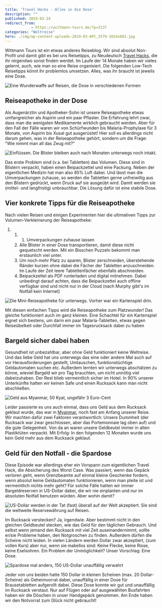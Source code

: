 ```yaml
---
title: 'Travel Hacks - Alles in die Dose'
description: ""
published: 2019-03-24
redirect_from: 
            - https://wittmann-tours.de/?p=3137
categories: "Weltreise"
hero: ./img/wp-content-uploads-2019-03-APC_2579-1024x683.jpg
---
```

Wittmann Tours ist ein etwas anderes Reiseblog. Wir sind absolut Non-Profit und damit gibt es bei uns Reisetipps, zu Neudeutsch [Travel Hacks](https://de.wikipedia.org/wiki/Lifehack), die ihr nirgendwo sonst finden werdet. Im Laufe der 14 Monate haben wir vieles gelernt, auch, wie man so eine Reise organisiert. Die folgenden Low-Tech Reisetipps könnt ihr problemlos umsetzen. Alles, was ihr braucht ist jeweils eine Dose.

![Eine Wunderwaffe auf Reisen, die Dose in verschiedenen Formen](./img/wp-content-uploads-2019-03-APC_2579-1024x683.jpg)

<!--more-->

## Reiseapotheke in der Dose

Als Augenärztin und Apotheker-Sohn ist unsere Reiseapotheke etwas umfangreicher als Aspirin und ein paar Pflaster. Die Erfahrung lehrt zwar, dass man die wenigsten Medikamente wirklich gebraucht werden. Aber für den Fall der Fälle waren wir von Schürfwunden bis Malaria-Prophylaxe für 3 Monate, von Aspirin bis Xusal gut ausgerüstet! Hier soll es allerdings nicht darum gehen, was in der Reiseapotheke gehört, sondern um die Frage: "Wie nimmt man all das Zeug mit?"

![Einflüssen. Die Blister bleiben auch nach Monaten unterwegs noch intakt.](./img/wp-content-uploads-2019-03-APC_2577-1024x683.jpg)

Das erste Problem sind (v.a. bei Tabletten) das Volumen. Diese sind in Blistern verpackt, haben einen Beipackzettel und eine Packung. Neben der eigentlichen Medizin hat man also 85% Luft dabei. Und lässt man die Umverpackungen zuhause, so werden die Tabletten gerne unfreiwillig aus den Blistern gedrückt, wenn Druck auf sie ausgeübt wird. Damit werden sie (mittel- und langfristig) unbrauchbar. Die Lösung dafür ist eine stabile Dose.

## Vier konkrete Tipps für die Reiseapotheke

Nach vielen Reisen und einigen Experimenten hier die ultimativen Tipps zur Volumen-Verkleinerung der Reiseapotheke:

1. 1. 1. Umverpackungen zuhause lassen
   2. Alle Blister in einer Dose transportieren, damit diese nicht gequetscht werden. Mit ein Bisschen Puzzeln bekommt man erstaunlich viel unter.
   3. Um noch mehr Platz zu sparen, Blister zerschneiden, überstehende Ränder kurzen ohne dabei die Fächer der Tabletten anzuschneiden. Im Laufe der Zeit leere Tablettenfächer ebenfalls abschneiden.
   4. Beipackzettel als PDF runterladen und digital mitnehmen. Dabei unbedingt darauf achten, dass die Beipackzettel auch offline verfügbar sind und nicht nur in der Cloud (nach Murphy gibt's im Notfall kein Internet)

![Die Mini-Reiseapotheke für unterwegs. Vorher war ein Kartenspiel drin.](./img/wp-content-uploads-2019-03-APC_2578-1024x683.jpg)

Mit diesen einfachen Tipps wird die Reiseapotheke zum Platzwunder! Das gleiche funktioniert auch im ganz kleinen. Eine Schachtel für ein Kartenspiel eignet sich bestens, um darin ein paar Malaria-Tabletten, etwas gegen Reiseübelkeit oder Durchfall immer im Tagesrucksack dabei zu haben

## Bargeld sicher dabei haben

Gesundheit ist unbezahlbar, aber ohne Geld funktioniert keine Weltreise. Und das liebe Geld hat uns unterwegs das eine oder andere Mal auch auf vor Herausforderungen gestellt, Umtauschen, funktionstüchtige Geldautomaten suchen etc. Außerdem lernten wir unterwegs abschätzen zu könne, wieviel Bargeld wir pro Tag brauchten, um nicht unnötig viel dabeizuhaben. Der Rest blieb vermeintlich sicher im Hotel. In 90% unserer Unterkünfte hatten wir keinen Safe und einen Rucksack kann man nicht abschließen.

![Geld aus Myanmar, 50 Kyat, ungefähr 3 Euro-Cent](http://wittmann-tours.de/wp-content/uploads/2019/03/IMG_1059-1024x486.jpg)

Leider passierte es uns auch einmal, dass uns Geld aus dem Rucksack geklaut wurde, das war in [Myanmar](http://wittmann-tours.de/category/asien/myanmar/), noch fast am Anfang unserer Reise. Wir machten dafür zwei Faktoren verantwortlich: Unsere Dummheit (der Rucksack war zwar geschlossen, aber das Portemonnaie lag oben auf) und die gute Gelegenheit. Von da an waren unsere Geldbeutel immer in alten Plastiktüten verpackt. Mit Erfolg: In den folgenden 12 Monaten wurde uns kein Geld mehr aus dem Rucksack geklaut.

## Geld für den Notfall - die Spardose

Diese Episode war allerdings eher ein Vorspann zum eigentlichen Travel Hack, die Absicherung des Worst Case. Was passiert, wenn das Gepäck verloren geht, wenn Grenzbeamte auf einmal kleine Geschenke fordern, wenn absolut keine Geldautomaten funktionieren, wenn man pleite ist und vermeintlich nichts mehr geht? Für solche Fälle hatten wir immer Bargeldreserven in US-Dollar dabei, die wir nie einplanten und nur im absoluten Notfall benutzen würden. Aber wohin damit?

![US-Dollar werden in der Tat (fast) überall auf der Welt akzeptiert. Sie sind die weltweite Reservewährung auf Reisen.](./img/wp-content-uploads-2019-03-APC_2580-1024x683.jpg)

Im Rucksack verstecken? Ja, irgendwie. Aber bestimmt nicht in den gleichen Geldbeutel stecken, wie das Geld für den täglichen Gebrauch. Und selbst wenn jemand den Rucksack mit viel Zeit auseinandernimmt, sollte er/sie Probleme haben, den Notgroschen zu finden. Außerdem dürfen die Scheine nicht leiden. In vielen Ländern werden Dollar zwar akzeptiert, (zum vollen Kurs) aber nur, wenn sie makellos sind: Keine Flecke, keine Risse, keine Eselsohren. Ein Problem der Unmöglichkeit? Unser Vorschlag: Eine Dose.

![Spardose mal anders, 150 US-Dollar unauffällig verwahrt](http://wittmann-tours.de/wp-content/uploads/2019/03/APC_1731-1024x768.jpg)

Jeder von uns beiden hatte 150 Dollar in kleinen Scheinen (max. 20 Dollar-Scheine) als Geheimvorrat dabei, unauffällig in einer Dose für Brausetabletten aufgerollt dabei. Diese Dose konnte wir gut und unauffällig im Rucksack verstaut. Nur auf Flügen oder auf ausgewählten Busfahrten haben wir die Döschen in unser Handgepäck genommen. Am Ende haben wir den Notvorrat zum Glück nicht gebraucht!
